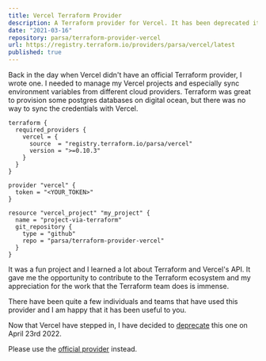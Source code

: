 ```yaml
---
title: Vercel Terraform Provider
description: A Terraform provider for Vercel. It has been deprecated it when Vercel rolled out their official provider.
date: "2021-03-16"
repository: parsa/terraform-provider-vercel
url: https://registry.terraform.io/providers/parsa/vercel/latest
published: true
---
```




Back in the day when Vercel didn't have an official Terraform provider, I wrote one. 
I needed to manage my Vercel projects and especially sync environment variables from different cloud providers.
Terraform was great to provision some postgres databases on digital ocean, but there was no way to sync the credentials with Vercel.

```hcl
terraform {
  required_providers {
    vercel = {
      source  = "registry.terraform.io/parsa/vercel"
      version = ">=0.10.3"
    }
  }
}

provider "vercel" {
  token = "<YOUR_TOKEN>"
}

resource "vercel_project" "my_project" {
  name = "project-via-terraform"
  git_repository {
    type = "github"
    repo = "parsa/terraform-provider-vercel"
  }
}
```

It was a fun project and I learned a lot about Terraform and Vercel's API. 
It gave me the opportunity to contribute to the Terraform ecosystem and my appreciation for the work that the Terraform team does is immense.

There have been quite a few individuals and teams that have used this provider and I am happy that it has been useful to you.

Now that Vercel have stepped in, I have decided to [deprecate](https://twitter.com/parsa_/status/1517759708983177218) this one on April 23rd 2022. 

Please use the [official provider](https://registry.terraform.io/providers/vercel/vercel/latest) instead.